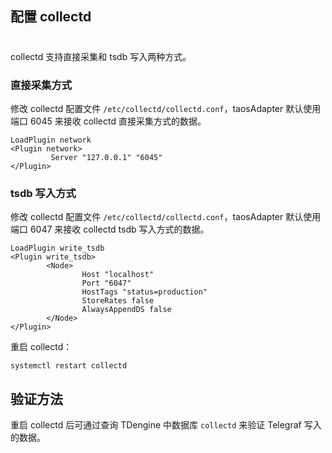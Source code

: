 ## 配置 collectd
#
collectd 支持直接采集和 tsdb 写入两种方式。

### 直接采集方式

修改 collectd 配置文件 `/etc/collectd/collectd.conf`，taosAdapter 默认使用端口 6045 来接收 collectd 直接采集方式的数据。

```text
LoadPlugin network
<Plugin network>
         Server "127.0.0.1" "6045"
</Plugin>
```

### tsdb 写入方式

修改 collectd 配置文件 `/etc/collectd/collectd.conf`，taosAdapter 默认使用端口 6047 来接收 collectd tsdb 写入方式的数据。

```text
LoadPlugin write_tsdb
<Plugin write_tsdb>
        <Node>
                Host "localhost"
                Port "6047"
                HostTags "status=production"
                StoreRates false
                AlwaysAppendDS false
        </Node>
</Plugin>
```

重启 collectd：

```
systemctl restart collectd
```

## 验证方法

重启 collectd 后可通过查询 TDengine 中数据库 `collectd` 来验证 Telegraf 写入的数据。

